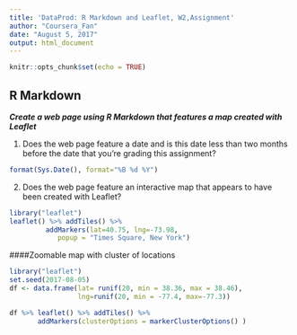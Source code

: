 ---
title: 'DataProd: R Markdown and Leaflet, W2,Assignment'
author: "Coursera_Fan"
date: "August 5, 2017"
output: html_document
---

```{r setup, include=FALSE}
knitr::opts_chunk$set(echo = TRUE)
```

## R Markdown

**_Create a web page using R Markdown that features a map created with Leaflet_**

1. Does the web page feature a date and is this date less than two months before the date that you're grading this assignment?
```{r cars, echo=F, eval=T, comment=""}
format(Sys.Date(), format="%B %d %Y")
```

2. Does the web page feature an interactive map that appears to have been created with Leaflet?

```{r, echo=F, eval=T, comment="", warning=F}
library("leaflet")
leaflet() %>% addTiles() %>% 
         addMarkers(lat=40.75, lng=-73.98,
            popup = "Times Square, New York") 

```

####Zoomable map with cluster of locations

```{r, echo=F, eval=T, warning=F, comment=""}
library("leaflet")
set.seed(2017-08-05)
df <- data.frame(lat= runif(20, min = 38.36, max = 38.46),
                 lng=runif(20, min = -77.4, max=-77.3))

df %>% leaflet() %>% addTiles() %>% 
       addMarkers(clusterOptions = markerClusterOptions() ) 

```
